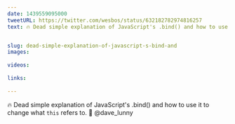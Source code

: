 ```yaml
---
date: 1439559095000
tweetURL: https://twitter.com/wesbos/status/632182782974816257
text: 🔥 Dead simple explanation of JavaScript's .bind() and how to use it to change what `this` refers to. 👏 @dave_lunny 


slug: dead-simple-explanation-of-javascript-s-bind-and
images:
  
videos:
  
links:
  
---
```

🔥 Dead simple explanation of JavaScript's .bind() and how to use it to change what `this` refers to. 👏 @dave_lunny
